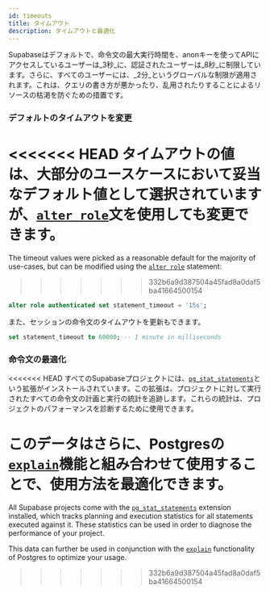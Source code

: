 ```yaml
---
id: timeouts
title: タイムアウト
description: タイムアウトと最適化
---
```


Supabaseはデフォルトで、命令文の最大実行時間を、anonキーを使ってAPIにアクセスしているユーザーは_3秒_に、認証されたユーザーは_8秒_に制限しています。さらに、すべてのユーザーには、_2分_というグローバルな制限が適用されます。これは、クエリの書き方が悪かったり、乱用されたりすることによるリソースの枯渇を防ぐための措置です。

### デフォルトのタイムアウトを変更

<<<<<<< HEAD
タイムアウトの値は、大部分のユースケースにおいて妥当なデフォルト値として選択されていますが、[`alter role`](https://www.postgresql.org/docs/13/sql-alterrole.html)文を使用しても変更できます。
=======
The timeout values were picked as a reasonable default for the majority of use-cases, but can be modified using the [`alter role`](https://www.postgresql.org/docs/current/sql-alterrole.html) statement:
>>>>>>> 332b6a9d387504a45fad8a0daf5ba41664500154

```sql
alter role authenticated set statement_timeout = '15s';
```

また、セッションの命令文のタイムアウトを更新もできます。

```sql
set statement_timeout to 60000; -- 1 minute in milliseconds
```

### 命令文の最適化

<<<<<<< HEAD
すべてのSupabaseプロジェクトには、[`pg_stat_statements`](https://www.postgresql.org/docs/13/pgstatstatements.html)という拡張がインストールされています。この拡張は、プロジェクトに対して実行されたすべての命令文の計画と実行の統計を追跡します。これらの統計は、プロジェクトのパフォーマンスを診断するために使用できます。

このデータはさらに、Postgresの[`explain`](https://www.postgresql.org/docs/13/using-explain.html)機能と組み合わせて使用することで、使用方法を最適化できます。
=======
All Supabase projects come with the [`pg_stat_statements`](https://www.postgresql.org/docs/current/pgstatstatements.html) extension installed, which tracks planning and execution statistics for all statements executed against it. These statistics can be used in order to diagnose the performance of your project.

This data can further be used in conjunction with the [`explain`](https://www.postgresql.org/docs/current/using-explain.html) functionality of Postgres to optimize your usage.
>>>>>>> 332b6a9d387504a45fad8a0daf5ba41664500154

